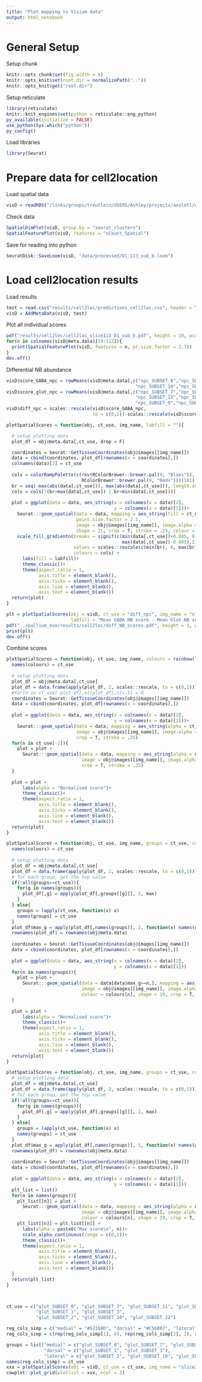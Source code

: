 ```yaml
---
title: "Plot mapping to Visium data"
output: html_notebook
---
```




# General Setup
Setup chunk

```r
knitr::opts_chunk$set(fig.width = 8)
knitr::opts_knit$set(root.dir = normalizePath(".."))
knitr::opts_knit$get("root.dir")
```

Setup reticulate

```r
library(reticulate)
knitr::knit_engines$set(python = reticulate::eng_python)
py_available(initialize = FALSE)
use_python(Sys.which("python"))
py_config()
```

Load libraries

```r
library(Seurat)
```



# Prepare data for cell2location
Load spatial data

```r
visD = readRDS("/links/groups/treutlein/USERS/Ashley/projects/axolotl/experiments/20210201_axolotl_brain_52/data_processing/D1_113_sub_b_processed.RDS")
```

Check data

```r
SpatialDimPlot(visD, group.by = "seurat_clusters")
SpatialFeaturePlot(visD, features = "nCount_Spatial")
```

Save for reading into python

```r
SeuratDisk::SaveLoom(visD, "data/processed/D1_113_sub_b.loom")
```



# Load cell2location results
Load results

```r
test = read.csv("results/cell2loc/predictions_cell2loc.csv", header = T, row.names = 1)
visD = AddMetaData(visD, test)
```

Plot all individual scores

```r
pdf("results/cell2loc/cell2loc_slice113_D1_sub_b.pdf", height = 10, width = 10)
for(n in colnames(visD@meta.data)[19:112]){
  print(SpatialFeaturePlot(visD, features = n, pt.size.factor = 2.7))
}
dev.off()
```

Differential NB abundance

```r
visD$score_GABA_npc = rowMeans(visD@meta.data[,c("npc_SUBSET_8","npc_SUBSET_5","npc_SUBSET_6",
                                                "npc_SUBSET_10","npc_SUBSET_12")])
visD$score_glut_npc = rowMeans(visD@meta.data[,c("npc_SUBSET_7","npc_SUBSET_0","npc_SUBSET_4",
                                                "npc_SUBSET_11","npc_SUBSET_13","npc_SUBSET_2",
                                                "npc_SUBSET_9","npc_SUBSET_3","npc_SUBSET_1")])
visD$diff_npc = scales::rescale(visD$score_GABA_npc, 
                                to = c(0,1))-scales::rescale(visD$score_glut_npc, to = c(0,1))

plotSpatialScores = function(obj, ct_use, img_name, labfill = ""){

  # setup plotting data
  plot_df = obj@meta.data[,ct_use, drop = F]

  coordinates = Seurat::GetTissueCoordinates(obj@images[[img_name]])
  data = cbind(coordinates, plot_df[rownames(x = coordinates),])
  colnames(data)[3] = ct_use
  
  cols = colorRampPalette(c(rev(RColorBrewer::brewer.pal(9, "Blues")),
                            RColorBrewer::brewer.pal(9, "Reds")))(101)
  br = seq(-max(abs(data[,ct_use])), max(abs(data[,ct_use])), length.out = 101)
  cols = cols[!(br>max(data[,ct_use]) | br<min(data[,ct_use]))]
  
  plot = ggplot(data = data, aes_string(x = colnames(x = data)[2], 
                                        y = colnames(x = data)[1]))+
    Seurat:::geom_spatial(data = data, mapping = aes_string(fill = ct_use[1]),
                          point.size.factor = 2.5, 
                          image = obj@images[[img_name]], image.alpha = 0.3, 
                          shape = 21, crop = T, stroke = .25, colour = "grey30")+
    scale_fill_gradientn(breaks = signif(c(min(data[,ct_use])+0.005, 0,
                                           max(data[,ct_use])-0.005),2),
                         values = scales::rescale(c(min(br), 0, max(br))),
                         colours = cols) +
      labs(fill = labfill)+
      theme_classic()+
      theme(aspect.ratio = 1,
            axis.title = element_blank(),
            axis.ticks = element_blank(),
            axis.line = element_blank(),
            axis.text = element_blank())
  return(plot)
}

plt = plotSpatialScores(obj = visD, ct_use = "diff_npc", img_name = "slice2", 
                        labfill = "Mean GABA NB score - Mean Glut NB score")
pdf("../pallium_evo/results/cell2loc/diff_NB_scores.pdf", height = 3, width = 8)
print(plt)
dev.off()
```

Combine scores

```r
plotSpatialScores = function(obj, ct_use, img_name, colours = rainbow(length(ct_use))){
  names(colours) = ct_use
  
  # setup plotting data
  plot_df = obj@meta.data[,ct_use]
  plot_df = data.frame(apply(plot_df, 2, scales::rescale, to = c(0,1)))
  #for(n in ct_use) plot_df[,n][plot_df[,n]<.5] = 0
  coordinates = Seurat::GetTissueCoordinates(obj@images[[img_name]])
  data = cbind(coordinates, plot_df[rownames(x = coordinates),])
  
  plot = ggplot(data = data, aes_string(x = colnames(x = data)[2], 
                                        y = colnames(x = data)[1]))+
    Seurat:::geom_spatial(data = data, mapping = aes_string(alpha = ct_use[1]), point.size.factor = 1.6, 
                          image = obj@images[[img_name]], image.alpha = 0.5, colour = colours[1], shape = 19,
                          crop = T, stroke = .25)
  for(n in ct_use[-1]){
    plot = plot +
      Seurat:::geom_spatial(data = data, mapping = aes_string(alpha = n), point.size.factor = 1.6, 
                            image = obj@images[[img_name]], image.alpha = 0, colour = colours[n], shape = 19,
                            crop = T, stroke = .25)
  }
  
  plot = plot +
      labs(alpha = "Normalised score")+
      theme_classic()+
      theme(aspect.ratio = 1,
            axis.title = element_blank(),
            axis.ticks = element_blank(),
            axis.line = element_blank(),
            axis.text = element_blank())
  return(plot)
}

plotSpatialScores = function(obj, ct_use, img_name, groups = ct_use, colours = rainbow(length(ct_use))){
  names(colours) = ct_use
  
  # setup plotting data
  plot_df = obj@meta.data[,ct_use]
  plot_df = data.frame(apply(plot_df, 2, scales::rescale, to = c(0,1)))
  # for each group, get the top value
  if(!all(groups==ct_use)){
    for(g in names(groups)){
      plot_df[,g] = apply(plot_df[,groups[[g]]], 1, max)
    }
  } else{
    groups = lapply(ct_use, function(x) x)
    names(groups) = ct_use
  }
  plot_df$max_g = apply(plot_df[,names(groups)], 1, function(x) names(groups)[which.max(x)])
  rownames(plot_df) = rownames(obj@meta.data)
  
  coordinates = Seurat::GetTissueCoordinates(obj@images[[img_name]])
  data = cbind(coordinates, plot_df[rownames(x = coordinates),])
  
  plot = ggplot(data = data, aes_string(x = colnames(x = data)[2], 
                                        y = colnames(x = data)[1]))
  for(n in names(groups)){
    plot = plot +
      Seurat:::geom_spatial(data = data[data$max_g==n,], mapping = aes_string(alpha = n), point.size.factor = 2, 
                            image = obj@images[[img_name]], image.alpha = ifelse(n==names(groups)[1], 0.5, 0), 
                            colour = colours[n], shape = 19, crop = T, stroke = .25)
  }
  
  plot = plot +
      labs(alpha = "Normalised score")+
      theme_classic()+
      theme(aspect.ratio = 1,
            axis.title = element_blank(),
            axis.ticks = element_blank(),
            axis.line = element_blank(),
            axis.text = element_blank())
  return(plot)
}

plotSpatialScores = function(obj, ct_use, img_name, groups = ct_use, colours = rainbow(length(ct_use))){
  # setup plotting data
  plot_df = obj@meta.data[,ct_use]
  plot_df = data.frame(apply(plot_df, 2, scales::rescale, to = c(0,1)))
  # for each group, get the top value
  if(!all(groups==ct_use)){
    for(g in names(groups)){
      plot_df[,g] = apply(plot_df[,groups[[g]]], 1, max)
    }
  } else{
    groups = lapply(ct_use, function(x) x)
    names(groups) = ct_use
  }
  plot_df$max_g = apply(plot_df[,names(groups)], 1, function(x) names(groups)[which.max(x)])
  rownames(plot_df) = rownames(obj@meta.data)
  
  coordinates = Seurat::GetTissueCoordinates(obj@images[[img_name]])
  data = cbind(coordinates, plot_df[rownames(x = coordinates),])
  
  plot = ggplot(data = data, aes_string(x = colnames(x = data)[2], 
                                        y = colnames(x = data)[1]))
  plt_list = list()
  for(n in names(groups)){
    plt_list[[n]] = plot +
      Seurat:::geom_spatial(data = data, mapping = aes_string(alpha = n), point.size.factor = 4, 
                            image = obj@images[[img_name]], image.alpha = 0.5, 
                            colour = colours[n], shape = 19, crop = T, stroke = .25)
    plt_list[[n]] = plt_list[[n]] +
      labs(alpha = paste0("Max score\n", n))+
      scale_alpha_continuous(range = c(0,1))+
      theme_classic()+
      theme(aspect.ratio = 1,
            axis.title = element_blank(),
            axis.ticks = element_blank(),
            axis.line = element_blank(),
            axis.text = element_blank())
  }
  return(plt_list)
}



ct_use = c("glut_SUBSET_0", "glut_SUBSET_7", "glut_SUBSET_11", "glut_SUBSET_13",
           "glut_SUBSET_1", "glut_SUBSET_3",
           "glut_SUBSET_2", "glut_SUBSET_10", "glut_SUBSET_22")

reg_cols_simp = c("medial" = "#52168D", "dorsal" = "#C56007", "lateral" = "#118392")
reg_cols_simp = c(rep(reg_cols_simp[1], 4), rep(reg_cols_simp[2], 2), rep(reg_cols_simp[3], 3))

groups = list("medial" = c("glut_SUBSET_0", "glut_SUBSET_7", "glut_SUBSET_11", "glut_SUBSET_13"),
              "dorsal" = c("glut_SUBSET_1", "glut_SUBSET_3"),
              "lateral" = c("glut_SUBSET_2", "glut_SUBSET_10", "glut_SUBSET_22"))
names(reg_cols_simp) = ct_use
xxx = plotSpatialScores(obj = visD, ct_use = ct_use, img_name = "slice2", colours = reg_cols_simp)
cowplot::plot_grid(plotlist = xxx, ncol = 3)
```







